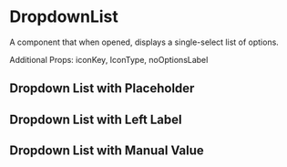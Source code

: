 


<Meta title='Documentation/DropdownList' component={DropdownList} />

# DropdownList

A component that when opened, displays a single-select list of options.

<Preview>
    <Story name='Default'>
    <DropdownList
        label={text('Label')}
        options={[
            {label: 'Option 1', value: 1},
            {label: 'Option 2', value: 2},
            {label: 'Option 3', value: 3},
            {label: 'Option 4', value: 4},
            {label: 'Option 5', value: 5},
            {label: 'Option 6', value: 6},
        ]}
    />
    </Story>
</Preview>

<Props of={DropdownList} />

Additional Props: iconKey, IconType, noOptionsLabel


## Dropdown List with Placeholder

<Story name='Placeholder'>
    <DropdownList
        small={true}
        placeholder={'Select an option'}
        options={[
            {label: 'Option 1', value: 1},
            {label: 'Option 2', value: 2},
            {label: 'Option 3', value: 3},
            {label: 'Option 4', value: 4},
            {label: 'Option 5', value: 5},
            {label: 'Option 6', value: 6}
        ]}
    />
 </Story>

 ## Dropdown List with Left Label

<Story name='LeftLabel'>
    <DropdownList
        leftLabel='Label'
        placeholder={'Select an option'}
        options={[
            {label: 'Option 1', value: 1},
            {label: 'Option 2', value: 2},
            {label: 'Option 3', value: 3},
            {label: 'Option 4', value: 4},
            {label: 'Option 5', value: 5},
            {label: 'Option 6', value: 6}
        ]}
    />
 </Story>

 ## Dropdown List with Manual Value

<Story name='ManualValue'>
    <DropdownList
        placeholder={'Select an option'}
        manualValue={1}
        options={[
            {label: 'Option 1', value: 1},
            {label: 'Option 2', value: 2},
            {label: 'Option 3', value: 3},
            {label: 'Option 4', value: 4},
            {label: 'Option 5', value: 5},
            {label: 'Option 6', value: 6}
        ]}
    />
 </Story>